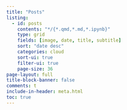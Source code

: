 ```yaml
---
title: "Posts"
listing:
  - id: posts
    contents: "*/{*.qmd,*.md,*.ipynb}"
    type: grid
    fields: [image, date, title, subtitle]
    sort: "date desc"
    categories: cloud
    sort-ui: true
    filter-ui: true
    page-size: 36     
page-layout: full
title-block-banner: false
comments: t
include-in-header: meta.html  
toc: true
---
```



::: {#posts}
:::
